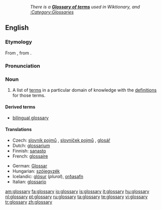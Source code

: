:: ''There is a '''[[Appendix:Glossary|Glossary of terms]]''' used in Wiktionary, and [[:Category:Glossaries]]''
==English==
{{wikipedia}}

===Etymology===
From {{L.}} {{term|glossarium|glossārium}}, from {{term|glossa|glōssa|word}}.

===Pronunciation===
{{IPA|/ˈglɒsəɹi/}}

===Noun===
{{en-noun|glossaries}}

# {{lexicography}} A list of [[term]]s in a particular domain of knowledge with the [[definition]]s for those terms.

====Derived terms====
* [[bilingual glossary]]

====Translations====
{{trans-top|list of words with their meanings}}
* Czech: [[slovník pojmů]] {{m}}, [[slovníček pojmů]] {{m}}, [[glosář]] {{m}}
* Dutch: [[glossarium]] {{n}}
* Finnish: [[sanasto]]
* French: [[glossaire]]
{{trans-mid}}
* German: [[Glossar]] {{n}}
* Hungarian: [[szójegyzék]]
* Icelandic: [[glósur]] {{f}} (''plural''), [[orðasafn]] {{n}}
* Italian: [[glossario]] {{m}}
{{trans-bottom}}

[[am:glossary]]
[[fa:glossary]]
[[io:glossary]]
[[is:glossary]]
[[it:glossary]]
[[hu:glossary]]
[[nl:glossary]]
[[pt:glossary]]
[[ru:glossary]]
[[ta:glossary]]
[[te:glossary]]
[[vi:glossary]]
[[tr:glossary]]
[[zh:glossary]]
